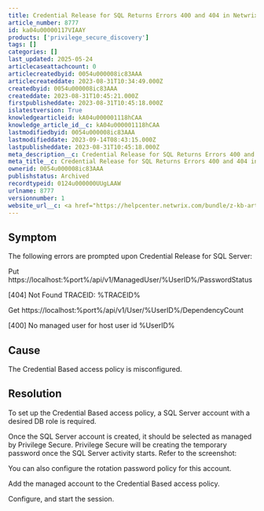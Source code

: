 ```yaml
---
title: Credential Release for SQL Returns Errors 400 and 404 in Netwrix Privilege Secure
article_number: 8777
id: ka04u00000117VIAAY
products: ['privilege_secure_discovery']
tags: []
categories: []
last_updated: 2025-05-24
articlecaseattachcount: 0
articlecreatedbyid: 0054u000008ic83AAA
articlecreateddate: 2023-08-31T10:34:49.000Z
createdbyid: 0054u000008ic83AAA
createddate: 2023-08-31T10:45:21.000Z
firstpublisheddate: 2023-08-31T10:45:18.000Z
islatestversion: True
knowledgearticleid: kA04u000001118hCAA
knowledge_article_id__c: kA04u000001118hCAA
lastmodifiedbyid: 0054u000008ic83AAA
lastmodifieddate: 2023-09-14T08:43:15.000Z
lastpublisheddate: 2023-08-31T10:45:18.000Z
meta_description__c: Credential Release for SQL Returns Errors 400 and 404 in Netwrix Privilege Secure
meta_title__c: Credential Release for SQL Returns Errors 400 and 404 in Netwrix Privilege Secure
ownerid: 0054u000008ic83AAA
publishstatus: Archived
recordtypeid: 0124u000000UUgLAAW
urlname: 8777
versionnumber: 1
website_url__c: <a href="https://helpcenter.netwrix.com/bundle/z-kb-articles-salesforce/page/kA04u000001118hCAA.html" target="_blank">Open in a new window</a>
---
```


## Symptom

The following errors are prompted upon Credential Release for SQL Server:

Put https://localhost:%port%/api/v1/ManagedUser/%UserID%/PasswordStatus

[404] Not Found TRACEID: %TRACEID%

Get https://localhost:%port%/api/v1/User/%UserID%/DependencyCount

[400] No managed user for host user id %UserID%

## Cause

The Credential Based access policy is misconfigured.

## Resolution

To set up the Credential Based access policy, a SQL Server account with a desired DB role is required.

Once the SQL Server account is created, it should be selected as managed by Privilege Secure. Privilege Secure will be creating the temporary password once the SQL Server activity starts. Refer to the screenshot:

You can also configure the rotation password policy for this account.

Add the managed account to the Credential Based access policy.

Configure, and start the session.